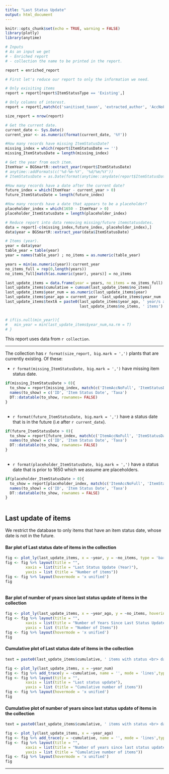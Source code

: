 ```yaml
---
title: "Last Status Update"
output: html_document
---
```


```r
knitr::opts_chunk$set(echo = TRUE, warning = FALSE)
library(plotly)
library(anytime)
```

```r
# Inputs
# As an input we get 
# - Enriched report
# - collection the name to be printed in the report.

report = enriched_report
```

```r
# First let's reduce our report to only the information we need.

# Only exisiting items
report = report[report$ItemStatusType == 'Existing',]

# Only columns of interest.
report = report[,match(c('sanitised_taxon', 'extracted_author', 'AccNoFull', 'ItemAccNoFull', 'ItemStatusDate', 'ItemType'), names(report))]

size_report = nrow(report)

# Get the current date. 
current_date <- Sys.Date()
current_year <- as.numeric(format(current_date, '%Y'))

#How many records have missing ItemStatusDate?
missing_index = which(report$ItemStatusDate == '')
missing_ItemStatusDate = length(missing_index)

# Get the year from each item.
ItemYear = BGSmartR::extract_year(report$ItemStatusDate)
# anytime::addFormats(c('%d-%m-%Y', '%d/%m/%Y'))
# ItemStatusDate = as.Date(format(anytime::anydate(report$ItemStatusDate), "%Y-%m-%d"))

#How many records have a date after the current date?
future_index = which(ItemYear - current_year > 0)
future_ItemStatusDate = length(future_index)

#How many records have a date that appears to be a placeholder?
placeholder_index = which(1650 - ItemYear > 0)
placeholder_ItemStatusDate = length(placeholder_index)

# Reduce report into data removing missing/future itemstatusdates. 
data = report[-c(missing_index,future_index, placeholder_index),]
data$year = BGSmartR::extract_year(data$ItemStatusDate)

# Items (year).
year = data$year
table_year = table(year)
year = names(table_year) ; no_items = as.numeric(table_year)

years = min(as.numeric(year)):current_year
no_items_full = rep(0,length(years))
no_items_full[match(as.numeric(year), years)] = no_items

last_update_items = data.frame(year = years, no_items = no_items_full)
last_update_items$cumulative = cumsum(last_update_items$no_items)
last_update_items$year_num = as.numeric(last_update_items$year)
last_update_items$year_ago = current_year -last_update_items$year_num
last_update_items$textA = paste0(last_update_items$year_ago, ' year/s ago<br>',
                                 last_update_items$no_items, ' items')


# if(is.null(min_year)){
#   min_year = min(last_update_items$year_num,na.rm = T)
# }
```

This report uses data from `r collection`.

***

The collection has `r format(size_report, big.mark = ',')` plants that are currently existing. Of these:

- `r format(missing_ItemStatusDate, big.mark = ',')` have missing item status date.

```r
if(missing_ItemStatusDate > 0){
  to_show = report[missing_index, match(c('ItemAccNoFull', 'ItemStatusDate', 'sanitised_taxon'), names(report))]
  names(to_show) = c('ID', 'Item Status Date', 'Taxa')
  DT::datatable(to_show, rownames= FALSE)
}
  
```

- `r format(future_ItemStatusDate, big.mark = ',')` have a status date that is in the future (i.e after `r current_date`).

```r
if(future_ItemStatusDate > 0){
  to_show = report[future_index, match(c('ItemAccNoFull', 'ItemStatusDate', 'sanitised_taxon'), names(report))]
  names(to_show) = c('ID', 'Item Status Date', 'Taxa')
  DT::datatable(to_show, rownames= FALSE)
}
  
```

- `r format(placeholder_ItemStatusDate, big.mark = ',')` have a status date that is prior to 1650 which we assume are placeholders.

```r
if(placeholder_ItemStatusDate > 0){
  to_show = report[placeholder_index, match(c('ItemAccNoFull', 'ItemStatusDate', 'sanitised_taxon'), names(report))]
  names(to_show) = c('ID', 'Item Status Date', 'Taxa')
  DT::datatable(to_show, rownames = FALSE)
}
  
```

## Last update of items

We restrict the database to only items that have an item status date, whose date is not in the future. 

#### Bar plot of Last status date of items in the collection

```r
fig <- plot_ly(last_update_items, x = ~year, y = ~no_items, type = 'bar')
fig <- fig %>% layout(title = "",
         xaxis = list(title = "Last Status Update (Year)"),
         yaxis = list (title = "Number of items")) 
fig <- fig %>% layout(hovermode = 'x unified')
fig
   
```

#### Bar plot of number of years since last status update of items in the collection

```r
fig <- plot_ly(last_update_items, x = ~year_ago, y = ~no_items, hoverinfo = "text",  hovertext = ~textA, type = 'bar')
fig <- fig %>% layout(title = "",
         xaxis = list(title = "Number of Years Since Last Status Update"),
         yaxis = list (title = "Number of Items")) 
fig <- fig %>% layout(hovermode = 'x unified')
fig
```

#### Cumulative plot of Last status date of items in the collection

```r
text = paste0(last_update_items$cumulative, ' items with status <br> date ', last_update_items$year_num,' or older')

fig <- plot_ly(last_update_items, x = ~year_num) 
fig <- fig %>% add_trace(y = ~cumulative, name = '', mode = 'lines',type = 'scatter', hoverinfo = "text",  hovertext = text) 
fig <- fig %>% layout(title = "",
         xaxis = list(title = "Last status update"),
         yaxis = list (title = "Cumulative number of items")) 
fig <- fig %>% layout(hovermode = 'x unified')
fig
```

#### Cumulative plot of number of years since last status update of items in the collection

```r
text = paste0(last_update_items$cumulative, ' items with status <br> date at least ', last_update_items$year_ago,' year/s old')

fig <- plot_ly(last_update_items, x = ~year_ago) 
fig <- fig %>% add_trace(y = ~cumulative, name = '', mode = 'lines',type = 'scatter', hoverinfo = "text",  hovertext = text) 
fig <- fig %>% layout(title = "",
         xaxis = list(title = "Number of years since last status update"),
         yaxis = list (title = "Cumulative number of items")) 
fig <- fig %>% layout(hovermode = 'x unified')
fig
```

***

